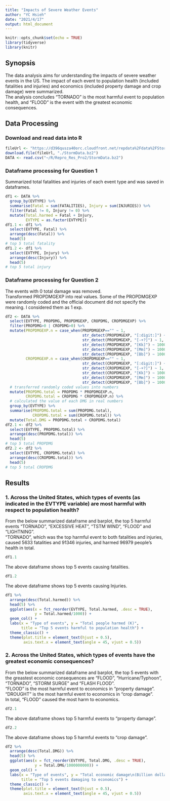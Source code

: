 ```yaml
---
title: "Impacts of Severe Weather Events"
author: "YC Hsieh"
date: "2021/4/17"
output: html_document
---
```


```r
knitr::opts_chunk$set(echo = TRUE)
library(tidyverse)
library(knitr)
```

## Synopsis
The data analysis aims for understanding the impacts of severe weather events in the US. The impact of each event to population health (included fatalities and injuries) and economics (included property damage and crop damage) were summarized.  
The analysis concludes "TORNADO" is the most harmful event to population health, and "FLOOD" is the event with the greatest economic consequences.

## Data Processing
### Download and read data into R
```r
fileUrl <- "https://d396qusza40orc.cloudfront.net/repdata%2Fdata%2FStormData.csv.bz2"
download.file(fileUrl, "./StormData.bz2")
DATA <- read.csv("~/R/Repro_Res_Pro2/StormData.bz2")
```
### Dataframe processing for Question 1
Summarized total fatalities and injuries of each event type and was saved in dataframes.
```r
df1 <- DATA %>% 
  group_by(EVTYPE) %>% 
  summarise(Fatal = sum(FATALITIES), Injury = sum(INJURIES)) %>%
  filter(Fatal != 0, Injury != 0) %>%
  mutate(Total.harmed = Fatal + Injury,
         EVTYPE = as.factor(EVTYPE))
df1.1 <- df1 %>%
  select(EVTYPE, Fatal) %>%
  arrange(desc(Fatal)) %>%
  head(5)
# top 5 total fatality
df1.2 <- df1 %>%
  select(EVTYPE, Injury) %>%
  arrange(desc(Injury)) %>%
  head(5)
# top 5 total injury
```
### Dataframe processing for Question 2
The events with 0 total damage was removed.  
Transformed PROPDMGEXP into real values.
Some of the PROPDMGEXP were randomly coded and the official document did not specify the meaning. I considered them as 1 exp. 
```r
df2 <- DATA %>% 
  select(EVTYPE, PROPDMG, PROPDMGEXP, CROPDMG, CROPDMGEXP) %>%
  filter(PROPDMG>0 | CROPDMG>0) %>%
  mutate(PROPDMGEXP.n = case_when(PROPDMGEXP=="" ~ 1,
                                  str_detect(PROPDMGEXP, "[:digit:]") ~ 1,
                                  str_detect(PROPDMGEXP, "[-+?]") ~ 1,
                                  str_detect(PROPDMGEXP, "[Kk]") ~ 1000,
                                  str_detect(PROPDMGEXP, "[Mm]") ~ 1000000,
                                  str_detect(PROPDMGEXP, "[Bb]") ~ 1000000000),
         CROPDMGEXP.n = case_when(CROPDMGEXP=="" ~ 1,
                                  str_detect(CROPDMGEXP, "[:digit:]") ~ 1,
                                  str_detect(CROPDMGEXP, "[-+?]") ~ 1,
                                  str_detect(CROPDMGEXP, "[Kk]") ~ 1000,
                                  str_detect(CROPDMGEXP, "[Mm]") ~ 1000000,
                                  str_detect(CROPDMGEXP, "[Bb]") ~ 1000000000)) %>%
  # transferred randomly coded values into numbers
  mutate(PROPDMG.total = PROPDMG * PROPDMGEXP.n,
         CROPDMG.total = CROPDMG * CROPDMGEXP.n) %>%
  # calculated the value of each DMG in real numbers
  group_by(EVTYPE) %>%
  summarise(PROPDMG.total = sum(PROPDMG.total),
            CROPDMG.total = sum(CROPDMG.total)) %>%
  mutate(Total.DMG = PROPDMG.total + CROPDMG.total)
df2.1 <- df2 %>%
  select(EVTYPE, PROPDMG.total) %>%
  arrange(desc(PROPDMG.total)) %>%
  head(5)
# top 5 total PROPDMG
df2.2 <- df2 %>%
  select(EVTYPE, CROPDMG.total) %>%
  arrange(desc(CROPDMG.total)) %>%
  head(5)
# top 5 total CROPDMG
```

## Results  
### 1. Across the United States, which types of events (as indicated in the EVTYPE variable) are most harmful with respect to population health?  
From the below summarized dataframe and barplot, the top 5 harmful events "TORNADO", "EXCESSIVE HEAT", "TSTM WIND", "FLOOD" and "LIGHTNING".   
"TORNADO", which was the top harmful event to both fatalities and injuries, caused 5633 fatalities and 91346 injuries, and harmed 96979 people's health in total.  
```r
df1.1
```
The above dataframe shows top 5 events causing fatalities.
```r
df1.2
```
The above dataframe shows top 5 events causing Injuries.
```r
df1 %>% 
  arrange(desc(Total.harmed)) %>%
  head(5) %>%
  ggplot(aes(x = fct_reorder(EVTYPE, Total.harmed, .desc = TRUE), 
             y = Total.harmed/1000)) +
  geom_col() +
  labs(x = "Type of events", y = "Total people harmed (K)",
       title = "Top 5 events harmful to population health") +
  theme_classic() +
  theme(plot.title = element_text(hjust = 0.5),
        axis.text.x = element_text(angle = 45, vjust = 0.5))
```

### 2. Across the United States, which types of events have the greatest economic consequences?  
From the below summarized dataframe and barplot, the top 5 events with the greastest economic consequences are "FLOOD", "Hurricane/Typhoon", "TORNADO", "STORM SURGE" and "FLASH FLOOD".  
"FLOOD" is the most harmful event to economics in "property damage".  
"DROUGHT" is the most harmful event to economics in "crop damage".  
In total, "FLOOD" caused the most harm to economics.
```r
df2.1
```
The above dataframe shows top 5 harmful events to "property damage".
```r
df2.2
```
The above dataframe shows top 5 harmful events to "crop damage".
```r
df2 %>% 
  arrange(desc(Total.DMG)) %>%
  head(5) %>%
  ggplot(aes(x = fct_reorder(EVTYPE, Total.DMG, .desc = TRUE), 
             y = Total.DMG/1000000000)) +
  geom_col() +
  labs(x = "Type of events", y = "Total economic damage\n(Billion dollars)",
       title = "Top 5 events damaging to economics") +
  theme_classic() +
  theme(plot.title = element_text(hjust = 0.5),
        axis.text.x = element_text(angle = 45, vjust = 0.5))
```
